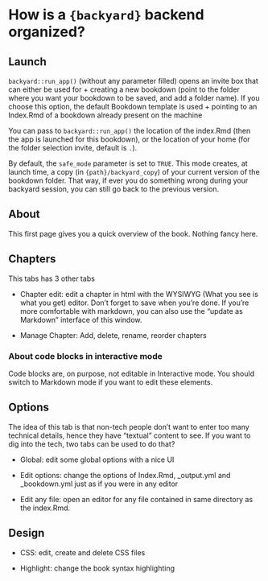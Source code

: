 # How is a `{backyard}` backend organized?

## Launch

`backyard::run_app()` (without any parameter filled) opens an invite box that can either be used for 
+ creating a new bookdown (point to the folder where you want your bookdown to be saved, and add a folder name). If you choose this option, the default Bookdown template is used
+ pointing to an Index.Rmd of a bookdown already present on the machine

You can pass to `backyard::run_app()` the location of the index.Rmd (then the app is launched for this bookdown), or the location of your home (for the folder selection invite, default is `.`). 

By default, the `safe_mode` parameter is set to `TRUE`. This mode creates, at launch time, a copy (in `{path}/backyard_copy`) of your current version of the bookdown folder. That way, if ever you do something wrong during your backyard session, you can still go back to the previous version.

## About

This first page gives you a quick overview of the book. Nothing fancy here. 

## Chapters

This tabs has 3 other tabs

+ Chapter edit: edit a chapter in html with the WYSIWYG (What you see is what you get) editor. Don't forget to save when you're done. If you're more comfortable with markdown, you can also use the “update as Markdown” interface of this window.

+ Manage Chapter: Add, delete, rename, reorder chapters

### About code blocks in interactive mode

Code blocks are, on purpose, not editable in Interactive mode. You should switch to Markdown mode if you want to edit these elements. 

## Options

The idea of this tab is that non-tech people don't want to enter too many technical details, hence they have “textual” content to see. If you want to dig into the tech, two tabs can be used to do that? 

+ Global: edit some global options with a nice UI

+ Edit options: change the options of Index.Rmd, _output.yml and _bookdown.yml just as if you were in any editor

+ Edit any file: open an editor for any file contained in same directory as the index.Rmd. 

## Design

+ CSS: edit, create and delete CSS files

+ Highlight: change the book syntax highlighting


